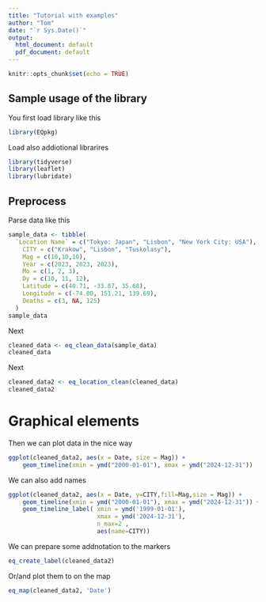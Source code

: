 ```yaml
---
title: "Tutorial with examples"
author: "Tom"
date: "`r Sys.Date()`"
output:
  html_document: default
  pdf_document: default
---
```


```r
knitr::opts_chunk$set(echo = TRUE)
```

## Sample usage of the library

You first load library like this

```r
library(EQpkg)
```

Load also addiotional librarires

```r
library(tidyverse)
library(leaflet)
library(lubridate)
```

## Preprocess

Parse data like this

```r
sample_data <- tibble(
  `Location Name` = c("Tokyo: Japan", "Lisbon", "New York City: USA"),
    CITY = c("Krakow", "Lisbon", "Tuskolasy"),
    Mag = c(10,10,10),
    Year = c(2023, 2023, 2023),
    Mo = c(1, 2, 3),
    Dy = c(10, 11, 12),
    Latitude = c(40.71, -33.87, 35.68),
    Longitude = c(-74.00, 151.21, 139.69),
    Deaths = c(3, NA, 125)
  )
sample_data
```

Next

```r
cleaned_data <- eq_clean_data(sample_data) 
cleaned_data
```


Next

```r
cleaned_data2 <- eq_location_clean(cleaned_data) 
cleaned_data2
```

# Graphical elements

Then we can plot data in the nice way

```r

ggplot(cleaned_data2, aes(x = Date, size = Mag)) +
    geom_timeline(xmin = ymd("2000-01-01"), xmax = ymd("2024-12-31"))

```

We can also add names

```r
ggplot(cleaned_data2, aes(x = Date, y=CITY,fill=Mag,size = Mag)) +
    geom_timeline(xmin = ymd("2000-01-01"), xmax = ymd("2024-12-31")) +
    geom_timeline_label( xmin = ymd('1999-01-01'),
                         xmax = ymd('2024-12-31'),
                         n_max=2 ,
                         aes(name=CITY))
```

We can prepare some addnotation to the markers

```r

eq_create_label(cleaned_data2)
```

Or/and plot them to on the map

```r
eq_map(cleaned_data2, 'Date')
```
